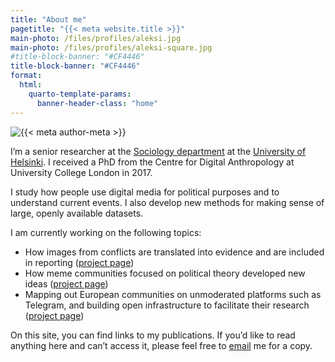 ```yaml
---
title: "About me"
pagetitle: "{{< meta website.title >}}"
main-photo: /files/profiles/aleksi.jpg
main-photo: /files/profiles/aleksi-square.jpg
#title-block-banner: "#CF4446"
title-block-banner: "#CF4446"
format:
  html:
    quarto-template-params:
      banner-header-class: "home"
---
```


::: {.grid}

::: {.g-col-12 .g-col-sm-4}

```{=html}
<div class="grid" style="--bs-columns: 5; row-gap: 0;">
  <div class="g-col-1 g-col-sm-0"></div>
  <div class="g-col-3 g-col-sm-5">
    <picture>
      <source media="(max-width: 576px)" srcset="{{< meta main-photo-square >}}">
      <source media="(min-width: 576px)" srcset="{{< meta main-photo >}}">
      <img class="img-fluid" src="{{< meta main-photo >}}" alt="{{< meta author-meta >}}">
    </picture>
  </div>
  <div class="g-col-1 g-col-sm-0"></div>
</div>
```

:::

::: {.g-col-12 .g-col-sm-8}

I'm a senior researcher at the [Sociology department](https://www.helsinki.fi/en/faculty-social-sciences/research/disciplines-and-research-units/sociology) at the [University of Helsinki](https://www.helsinki.fi). I received a PhD from the Centre for Digital Anthropology at University College London in 2017.

I study how people use digital media for political purposes and to understand current events. I also develop new methods for making sense of large, openly available datasets.

I am currently working on the following topics:

- How images from conflicts are translated into evidence and are included in reporting ([project page](https://researchportal.helsinki.fi/en/projects/eyewitness-images-and-networked-verification-in-the-war-in-ukrain))
- How meme communities focused on political theory developed new ideas ([project page](https://vastapuhe.fi))
- Mapping out European communities on unmoderated platforms such as Telegram, and building open infrastructure to facilitate their research ([project page](https://www.tuni.fi/en/research/everyday-affective-practices-online-producing-experiencing-and-managing-hate-speech))

On this site, you can find links to my publications. If you’d like to read anything here and can’t access it, please feel free to [email](aleksi.knuutila@helsinki.fi) me for a copy.

:::

:::

